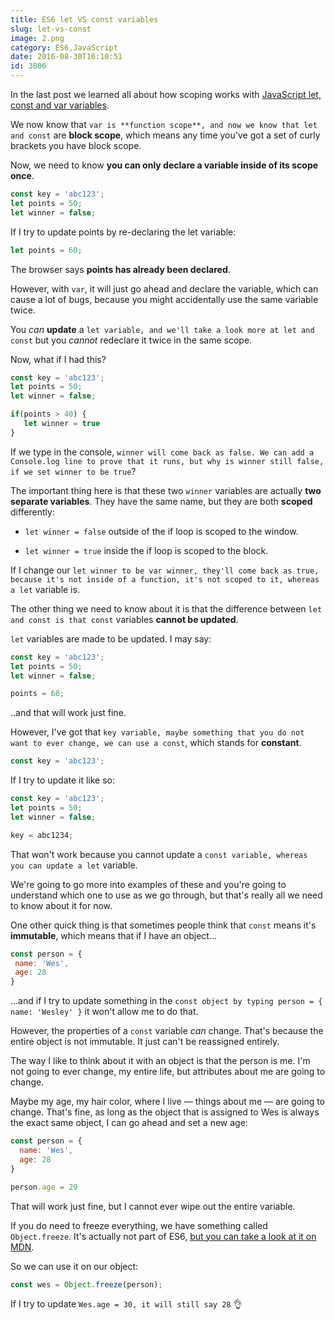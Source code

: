 ```yaml
---
title: ES6 let VS const variables
slug: let-vs-const
image: 2.png
category: ES6,JavaScript
date: 2016-08-30T16:10:51
id: 3806
---
```


In the last post we learned all about how scoping works with <a href="http://wesbos.com/javascript-scoping/">JavaScript let, const and var variables</a>.

We now know that `var is **function scope**, and now we know that let and const` are **block scope**, which means any time you've got a set of curly brackets you have block scope.

Now, we need to know **you can only declare a variable inside of its scope once**.


```js
const key = 'abc123';
let points = 50;
let winner = false;

```

If I try to update points by re-declaring the let variable:


```js
let points = 60;

```

The browser says **points has already been declared**.

However, with `var`, it will just go ahead and declare the variable, which can cause a lot of bugs, because you might accidentally use the same variable twice.

You <em>can</em> **update** a `let variable, and we'll take a look more at let and const` but you <em>cannot</em> redeclare it twice in the same scope.

Now, what if I had this?


```js
const key = 'abc123';
let points = 50;
let winner = false;

if(points > 40) {
   let winner = true
}

```

If we type in the console, `winner will come back as false. We can add a Console.log line to prove that it runs, but why is winner still false, if we set winner to be true`?

The important thing here is that these two `winner` variables are actually **two separate variables**. They have the same name, but they are both **scoped** differently:



* `let winner = false` outside of the if loop is scoped to the window.

* `let winner = true` inside the if loop is scoped to the block.



If I change our `let winner to be var winner, they'll come back as true, because it's not inside of a function, it's not scoped to it, whereas a let` variable is.

The other thing we need to know about it is that the difference between `let and const is that const` variables **cannot be updated**.

`let` variables are made to be updated. I may say:


```js
const key = 'abc123';
let points = 50;
let winner = false;

points = 60;

```

..and that will work just fine.

However, I've got that `key variable, maybe something that you do not want to ever change, we can use a const`, which stands for **constant**.


```js
const key = 'abc123';

```

If I try to update it like so:


```js
const key = 'abc123';
let points = 50;
let winner = false;

key = abc1234;

```

That won't work because you cannot update a `const variable, whereas you can update a let` variable.

We're going to go more into examples of these and you're going to understand which one to use as we go through, but that's really all we need to know about it for now.

One other quick thing is that sometimes people think that `const` means it's **immutable**, which means that if I have an object...


```js
const person = {
 name: 'Wes',
 age: 28
}

```

...and if I try to update something in the `const object by typing person = { name: 'Wesley' }` it won't allow me to do that.

However, the properties of a `const` variable <em>can</em> change. That's because the entire object is not immutable. It just can't be reassigned entirely.

The way I like to think about it with an object is that the person is me. I'm not going to ever change, my entire life, but attributes about me are going to change.

Maybe my age, my hair color, where I live — things about me — are going to change. That's fine, as long as the object that is assigned to Wes is always the exact same object, I can go ahead and set a new age:


```js
const person = {
  name: 'Wes',
  age: 28
}

person.age = 29

```

That will work just fine, but I cannot ever wipe out the entire variable.

If you do need to freeze everything, we have something called `Object.freeze`. It's actually not part of ES6, <a href="https://developer.mozilla.org/en/docs/Web/JavaScript/Reference/Global_Objects/Object/freeze">but you can take a look at it on MDN</a>.

So we can use it on our object:


```js
const wes = Object.freeze(person);

```

If I try to update `Wes.age = 30, it will still say 28` 👌